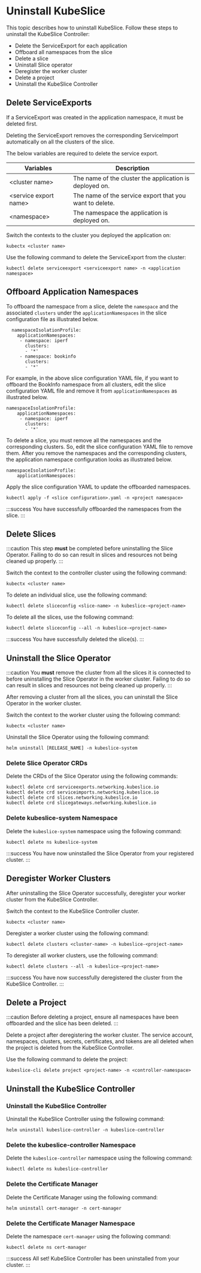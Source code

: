 # Uninstall KubeSlice
This topic describes how to uninstall KubeSlice. Follow these steps to uninstall the KubeSlice Controller:

- Delete the ServiceExport for each application
- Offboard all namespaces from the slice
- Delete a slice
- Uninstall Slice operator
- Deregister the worker cluster
- Delete a project
- Uninstall the KubeSlice Controller



## Delete ServiceExports
If a ServiceExport was created in the application namespace, it must be deleted first.

Deleting the ServiceExport removes the corresponding ServiceImport automatically on all the clusters of the slice.

The below variables are required to delete the service export.

| Variables | Description |
|-------------------------|--------------------------------------------------------- 
| <cluster name\> | The name of the cluster the application is deployed on.
| <service export name\> | The name of the service export that you want to delete.
| <namespace\> | The namespace the application is deployed on.

Switch the contexts to the cluster you deployed the application on:

```
kubectx <cluster name>
```

Use the following command to delete the ServiceExport from the cluster:

``` 
kubectl delete serviceexport <serviceexport name> -n <application namespace>
```
## Offboard Application Namespaces
To offboard the namespace from a slice, delete the `namespace` and the associated 
`clusters` under the `applicationNamespaces` in the slice configuration file as 
illustrated below.

``` 
  namespaceIsolationProfile:
    applicationNamespaces:
     - namespace: iperf
       clusters:
       - '*'
     - namespace: bookinfo
       clusters:
       - '*'
```

For example, in the above slice configuration YAML file, if you want to offboard the 
BookInfo namespace from all clusters, edit the slice configuration YAML file and remove it 
from `applicationNamespaces` as illustrated below.

```
namespaceIsolationProfile:
    applicationNamespaces:
     - namespace: iperf
       clusters:
       - '*'
```

To delete a slice, you must remove all the namespaces and the corresponding clusters. So, 
edit the slice configuration YAML file to remove them. After you remove the namespaces 
and the corresponding clusters, the application namespace configuration looks as 
illustrated below.

``` 
namespaceIsolationProfile:
    applicationNamespaces:
```

Apply the slice configuration YAML to update the offboarded namespaces.

``` 
kubectl apply -f <slice configuration>.yaml -n <project namespace>
```

:::success
You have successfully offboarded the namespaces from the slice.
:::

## Delete Slices

:::caution
This step **must** be completed before uninstalling the Slice Operator. Failing to do so 
can result in slices and resources not being cleaned up properly.
:::

Switch the context to the controller cluster using the following command:

```
kubectx <cluster name>
```

To delete an individual slice, use the following command:

```
kubectl delete sliceconfig <slice-name> -n kubeslice-<project-name>
```

To delete all the slices, use the following command:

``` 
kubectl delete sliceconfig --all -n kubeslice-<project-name>
```

:::success
You have successfully deleted the slice(s).
:::

## Uninstall the Slice Operator
:::caution
You **must** remove the cluster from all the slices it is connected to before uninstalling the 
Slice Operator in the worker cluster. Failing to do so can result in slices and 
resources not being cleaned up properly.
:::

After removing a cluster from all the slices, you can uninstall the Slice Operator 
in the worker cluster.

Switch the context to the worker cluster using the following command:

``` 
kubectx <cluster name>
```

Uninstall the Slice Operator using the following command:

```
helm uninstall [RELEASE_NAME] -n kubeslice-system
```

### Delete Slice Operator CRDs
Delete the CRDs of the Slice Operator using the following commands:

``` 
kubectl delete crd serviceexports.networking.kubeslice.io
kubectl delete crd serviceimports.networking.kubeslice.io
kubectl delete crd slices.networking.kubeslice.io
kubectl delete crd slicegateways.networking.kubeslice.io
```
### Delete kubeslice-system Namespace
Delete the `kubeslice-system` namespace using the following command:

``` 
kubectl delete ns kubeslice-system
```
:::success
You have now uninstalled the Slice Operator from your registered cluster.
:::

## Deregister Worker Clusters
After uninstalling the Slice Operator successfully, deregister your worker cluster from 
the KubeSlice Controller.

Switch the context to the KubeSlice Controller cluster.

```
kubectx <cluster name>
```

Deregister a worker cluster using the following command:

``` 
kubectl delete clusters <cluster-name> -n kubeslice-<project-name>
```

To deregister all worker clusters, use the following command:

```
kubectl delete clusters --all -n kubeslice-<project-name>
```

:::success
You have now successfully deregistered the cluster from the KubeSlice Controller.
:::

## Delete a Project

:::caution
Before deleting a project, ensure all namespaces have been offboarded and the slice has been deleted.
:::

Delete a project after deregistering the worker cluster. The service account, namespaces, clusters, secrets, certificates, and tokens 
are all deleted when the project is deleted from the KubeSlice Controller.
   
Use the following command to delete the project:

```
kubeslice-cli delete project <project-name> -n <controller-namespace>
```

## Uninstall the KubeSlice Controller


### Uninstall the KubeSlice Controller

Uninstall the KubeSlice Controller using the following command:

``` 
helm uninstall kubeslice-controller -n kubeslice-controller
```
### Delete the kubeslice-controller Namespace

Delete the `kubeslice-controller` namespace using the following command:

```
kubectl delete ns kubeslice-controller
```
### Delete the Certificate Manager
Delete the Certificate Manager using the following command:

``` 
helm uninstall cert-manager -n cert-manager
```
### Delete the Certificate Manager Namespace

Delete the namespace `cert-manager` using the following command:

```
kubectl delete ns cert-manager
```

:::success
All set! KubeSlice Controller has been uninstalled from your cluster.
:::
